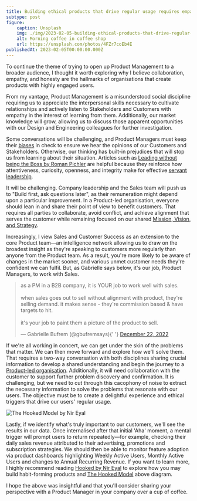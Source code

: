 ```yaml
---
title: Building ethical products that drive regular usage requires empathy from everyone
subtype: post
figure:
    caption: Unsplash
    img: ./img/2023-02-05-building-ethical-products-that-drive-regular-usage-requires-empathy-from-everyone.jpg
    alt: Morning coffee in coffee shop
    url: https://unsplash.com/photos/4FZr7coEb4E
publishedAt: 2023-02-05T00:00:00.000Z
---
```



To continue the theme of trying to open up Product Management to a broader audience, I thought it
worth exploring why I believe collaboration, empathy, and honesty are the hallmarks of organisations
that create products with highly engaged users.

From my vantage, Product Management is a misunderstood social discipline requiring us to appreciate
the interpersonal skills necessary to cultivate relationships and actively listen to Stakeholders
and Customers with empathy in the interest of learning from them. Additionally, our market knowledge
will grow, allowing us to discuss those apparent opportunities with our Design and Engineering
colleagues for further investigation.

Some conversations will be challenging, and Product Managers must keep their
[biases](https://mobile.twitter.com/theevabea/status/1605252972753129472) in check to ensure we hear
the opinions of our Customers and Stakeholders. Otherwise, our thinking has built-in prejudices that
will stop us from learning about their situation. Articles such as
[Leading without being the Boss by Roman Pichler](https://mobile.twitter.com/theevabea/status/1605252972753129472)
are helpful because they reinforce how attentiveness, curiosity, openness, and integrity make for
effective [servant leadership](https://en.wikipedia.org/wiki/Servant_leadership).

It will be challenging. Company leadership and the Sales team will push us to "Build first, ask
questions later", as their remuneration might depend upon a particular improvement. In a Product-led
organisation, everyone should lean in and share their point of view to benefit customers. That
requires all parties to collaborate, avoid conflict, and achieve alignment that serves the customer
while remaining focused on our shared
[Mission, Vision, and Strategy](https://www.lennysnewsletter.com/p/mission-vision-strategy-goals-roadmap).

Increasingly, I view Sales and Customer Success as an extension to the core Product team—an
intelligence network allowing us to draw on the broadest insight as they're speaking to customers
more regularly than anyone from the Product team. As a result, you're more likely to be aware of
changes in the market sooner, and various unmet customer needs they're confident we can fulfil. But,
as Gabrielle says below, it's our job, Product Managers, to work with Sales.

<Tweet>
    <blockquote class="twitter-tweet">
        <p lang="en" dir="ltr">
            as a PM in a B2B company, it is YOUR job to work well with sales.
            <br />
            <br />
            when sales goes out to sell without alignment with product, they&#39;re selling demand.
            it makes sense - they&#39;re commission based &amp; have targets to hit.
            <br />
            <br />
            it&#39;s your job to paint them a picture of the product to sell.
        </p>
        &mdash; Gabrielle Bufrem (@gbufremsays){' '}
        <a href="https://twitter.com/gbufremsays/status/1605973420864180227?ref_src=twsrc%5Etfw">
            December 22, 2022
        </a>
    </blockquote>
</Tweet>

If we're all working in concert, we can get under the skin of the problems that matter. We can then
move forward and explore how we'll solve them. That requires a two-way conversation with both
disciplines sharing crucial information to develop a shared understanding and begin the journey to a
[Product-led organisation](https://www.pendo.io/product-led/). Additionally, it will need
collaboration with the customer to support further problem discovery and confirmation. It is
challenging, but we need to cut through this cacophony of noise to extract the necessary information
to solve the problems that resonate with our users. The objective must be to create a delightful
experience and ethical triggers that drive our users' regular usage.

![The Hooked Model by Nir Eyal](./img/2023-02-05-the-hooked-model.png)

Lastly, if we identify what's truly important to our customers, we'll see the results in our data.
Once internalised after that initial 'Aha' moment, a mental trigger will prompt users to return
repeatedly—for example, checking their daily sales revenue attributed to their advertising,
promotions and subscription strategies. We should then be able to monitor feature adoption via
product dashboards highlighting Weekly Active Users, Monthly Active Users and changes to Annual
Recurring Revenue. If you want to learn more, I highly recommend reading
[Hooked by Nir Eyal](https://amzn.to/3YIql7J) to explore how you may build habit-forming products
and [The Hooked Model](https://www.nirandfar.com/how-to-manufacture-desire/) above diagram.

I hope the above was insightful and that you'll consider sharing your perspective with a Product
Manager in your company over a cup of coffee.

